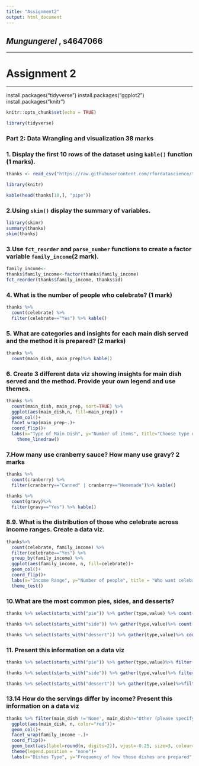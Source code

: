 ---
title: "Assignment2"
output: html_document
---



## _Mungungerel_ , __s4647066__

_____

# Assignment 2

____
install.packages("tidyverse")
install.packages("ggplot2")
install.packages("knitr")

```{r setup, include=FALSE}
knitr::opts_chunk$set(echo = TRUE)

library(tidyverse)

```



### Part 2: Data Wrangling and visualization 38 marks

### 1. Display the first 10 rows of the dataset using `kable()` function (1 marks). 

```{r}
thanks <- read_csv("https://raw.githubusercontent.com/rfordatascience/tidytuesday/master/data/2018/2018-11-20/thanksgiving_meals.csv")

library(knitr)
```

```{r}
kable(head(thanks[10,], "pipe"))

```

### 2.Using `skim()` display the summary of variables. 



```{r}
library(skimr)
summary(thanks)
skim(thanks)
```

### 3.Use `fct_reorder` and `parse_number` functions to create a factor variable `family_income`(2 mark).
```{r}

family_income<-
thanks$family_income<-factor(thanks$family_income)
fct_reorder(thanks$family_income, thanks$id)

```
### 4. What is the number of people who celebrate? (1 mark) 

```{r}
thanks %>%
  count(celebrate) %>% 
  filter(celebrate=="Yes") %>% kable()
```

### 5. What are categories and insights for each main dish served and the method it is prepared? (2 marks)

```{r}
thanks %>%
  count(main_dish, main_prep)%>% kable()

```
### 6. Create 3 different data viz showing insights for main dish served and the method. Provide your own legend and use themes.

```{r}
thanks %>%
  count(main_dish, main_prep, sort=TRUE) %>%
  ggplot(aes(main_dish,n, fill=main_prep)) +
  geom_col()+
  facet_wrap(main_prep~.)+
  coord_flip()+
  labs(x="Type of Main Dish", y="Number of items", title="Choose type of dish", caption="Image 1: Graph")+ 
    theme_linedraw()
```


### 7.How many use cranberry sauce? How many use gravy? 2 marks

```{r}

thanks %>% 
  count(cranberry) %>%
  filter(cranberry=="Canned" | cranberry=="Homemade")%>% kable()
```

```{r}
thanks %>%
  count(gravy)%>%
  filter(gravy=="Yes") %>% kable()

```


### 8.9. What is the distribution of those who celebrate across income ranges. Create a data viz.
```{r}
thanks%>%
  count(celebrate, family_income) %>%
  filter(celebrate=="Yes") %>%
  group_by(family_income) %>%
  ggplot(aes(family_income, n, fill=celebrate))+
  geom_col()+
  coord_flip()+
  labs(x="Income Range", y="Number of people", title = "Who want celebrate the Thanksgiving", caption = "Image 2:Graph") +
  theme_test()
```
### 10.What are the most common pies, sides, and desserts?

```{r}
thanks %>% select(starts_with("pie")) %>% gather(type,value) %>% count(value,sort = TRUE)%>%kable() 

```
```{r}

thanks %>% select(starts_with("side")) %>% gather(type,value)%>% count(value, sort = TRUE)   %>%kable()  
```



```{r}
thanks %>% select(starts_with("dessert")) %>% gather(type,value)%>% count(value, sort = TRUE)  %>%kable() 

```


  
### 11. Present this information on a data viz
```{r}
thanks %>% select(starts_with("pie")) %>% gather(type,value)%>% filter(!is.na(value)) %>% mutate(value = fct_lump(value,5)) %>% ggplot(aes(value))+geom_bar(fill="458964")+coord_flip()+theme_bw()+labs(title="Most Common Pie")

thanks %>% select(starts_with("side")) %>% gather(type,value)%>% filter(!is.na(value)) %>% mutate(value = fct_lump(value,5)) %>% ggplot(aes(value))+geom_bar(fill="458965")+coord_flip()+theme_bw()+labs(title="Most Common Side")

thanks %>% select(starts_with("dessert")) %>% gather(type,value)%>%filter(!is.na(value)) %>% mutate(value = fct_lump(value,5)) %>% ggplot(aes(value))+geom_bar(fill="#458963")+coord_flip()+theme_bw()+labs(title="Most Common Dessert")

```


### 13.14 How do the servings differ by income? Present this information on a data viz
```{r}
thanks %>% filter(main_dish !='None', main_dish!="Other (please specify)") %>% count(main_dish, family_income) %>%
  ggplot(aes(main_dish, n, color="red"))+
  geom_col()+
  facet_wrap(family_income ~.)+
  coord_flip()+
  geom_text(aes(label=round(n, digits=2)), vjust=-0.25, size=3, colour="blue")+
  theme(legend.position = "none")+
  labs(x="Dishes Type", y="Frequency of how those dishes are prepared", title="The most common way some Thanks Giving dishes are preprared", caption = "Graph type: Point")
```


